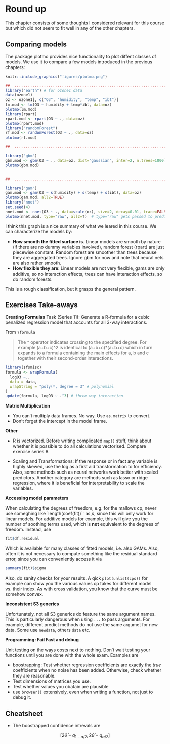 # Round up

This chapter consists of some thoughts I considered relevant for this course 
but which did not seem to fit well in any of the other chapters.

## Comparing models

The package plotmo provides nice functionality to plot diffent classes of models. 
We use it to compare a few models introduced in the previous chapters:
```r
knitr::include_graphics("figures/plotmo.png")
```

```r

##  ............................................................................
library("earth") # for ozone1 data
data(ozone1)
oz <- ozone1[, c("O3", "humidity", "temp", "ibt")]
lm.mod <- lm(O3 ~ humidity + temp*ibt, data=oz)
plotmo(lm.mod)
library(rpart)
rpart.mod <- rpart(O3 ~ ., data=oz)
plotmo(rpart.mod)
library("randomForest")
rf.mod <- randomForest(O3 ~ ., data=oz)
plotmo(rf.mod)

##  ............................................................................

library("gbm")                                              
gbm.mod <- gbm(O3 ~ ., data=oz, dist="gaussian", inter=2, n.trees=1000)
plotmo(gbm.mod)


##  ............................................................................

library("gam")
gam.mod <- gam(O3 ~ s(humidity) + s(temp) + s(ibt), data=oz)
plotmo(gam.mod, all2=TRUE)
library("nnet")
set.seed(4)
nnet.mod <- nnet(O3 ~ ., data=scale(oz), size=2, decay=0.01, trace=FALSE)
plotmo(nnet.mod, type="raw", all2=T)  # type="raw" gets passed to predict
```

I think this graph is a nice summary of what we leared in this course. We can 
characterize the models by:

- **How smooth the fitted surface is**. Linear models are smooth by nature (if there
  are no dummy variables involved), random forest (rpart) are just piecewise
  constant. Random forest are smoother than trees because they are aggregated
  trees. Ignore gbm for now and note that neural nets are also rather smooth.
- **How flexible they are**: Linear models are not very flexible, gams are only 
  additive, so no interaction effects, trees can have interaction effects, 
  so do random forests.

This is a rough classification, but it grasps the general pattern.

## Exercises Take-aways

**Creating Formulas**
Task (Series 11): Generate a R-formula for a cubic penalized regression model 
that accounts for all 3-way interactions.

From `?formula` 

> The ^ operator indicates crossing to the specified degree. For example 
> (a+b+c)^2 is identical to (a+b+c)*(a+b+c) which in turn expands to a formula 
> containing the main effects for a, b and c together with their second-order 
> interactions.

```r
library(sfsmisc)
formula <- wrapFormula(
  logO3 ~., 
  data = data, 
  wrapString = "poly(*, degree = 3" # polynomial
) 
update(formula, logO3 ~ .^3) # three way interaction

```

**Matrix Multiplication**

* You can't multiply data frames. No way. Use `as.matrix` to convert.
* Don't forget the intercept in the model frame.

**Other**

* R is vectorized. Before writing complicated `map()` stuff, think about whether
  it is possible to do all calculations vectorised. Compare exercise series 8.

* Scaling and Transformations: If the response or in fact any variable is highly
  skewed, use the log as a first aid transformation to for efficiency. Also,
  some methods such as neural networks work better with scaled predictors.
  Another category are methods such as lasso or ridge regression, where it is 
  beneficial for interpretability to scale the variables.

**Accessing model parameters**

When calculating the degrees of freedom, e.g. for the mallows cp, never use
someghing like `length(coef(fit))`` as $p$, since this will only work for 
linear models. For additive models for example, this will give you the 
number of soothing terms used, which is **not** equivalent to the degrees of 
freedom. Instead, use

```r
fit$df.residual
```

Which is available for many classes of fitted models, i.e. also GAMs.  Also,
often it is not necessary to compute something like the residual standard 
error, since you can conveniently access it via
```r
summary(fit)$sigma
```

Also, do sanity checks for your results. A qick `plot(unlist(cps))` for example
can show you the various values cp takes for different model vs. their index.
As with cross validation, you know that the curve must be somehow convex.

**Inconsistent S3 generics**

Unfortunately, not all S3 generics do feature the same argument names. This 
is particularly dangerous when using `...` to pass arguments. For example,
different predict methods do not use the same argumet for new data. Some use
`newdata`, others `data` etc.

**Programming: Fail Fast and debug**

Unit testing on the ways costs next to nothing. Don't wait testing your 
functions until you are done with the whole exam. Examples are 

* boostrapping: Test whether regression coefficients are exactly the 
  *true* coefficients when no noise has been added. Otherwise, check whether 
  they are reasonable.
* Test dimensions of matrices you use.
* Test whether values you obatain are plausible
* use `browser()` extensively, even when writing a function, not just to debug 
  it.

## Cheatsheet
* The boostrapped confidence intrevals are 

$$[2 \hat{\theta} - q_{1-\alpha/2}, 2\hat{\theta}- q_{\alpha/2}]$$
